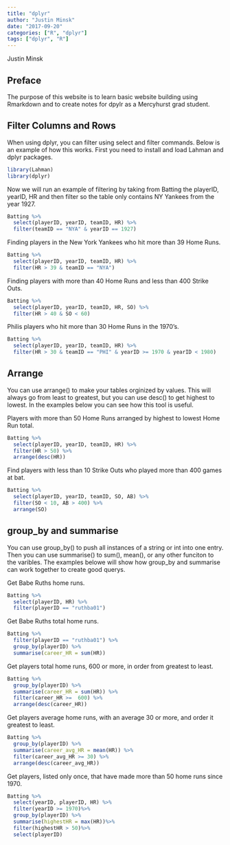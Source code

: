 ```yaml
---
title: "dplyr"
author: "Justin Minsk"
date: "2017-09-20"
categories: ["R", "dplyr"]
tags: ["dplyr", "R"]
---
```


Justin Minsk
 
## Preface

The purpose of this website is to learn basic website building using Rmarkdown and to create notes for dpylr as a Mercyhurst grad student.

## Filter Columns and Rows

When using dplyr, you can filter using select and filter commands. Below is an example of how this works. First you need to install and load Lahman and dplyr packages.

```r
library(Lahman)
library(dplyr)

```
Now we will run an example of filtering by taking from Batting the playerID, yearID, HR and then filter so the table only contains NY Yankees from the year 1927.
```r
Batting %>%
  select(playerID, yearID, teamID, HR) %>%
  filter(teamID == "NYA" & yearID == 1927)
```
Finding players in the New York Yankees who hit more than 39 Home Runs.
```r
Batting %>%
  select(playerID, yearID, teamID, HR) %>%
  filter(HR > 39 & teamID == "NYA")
```
Finding players with more than 40 Home Runs and less than 400 Strike Outs.
```r
Batting %>%
  select(playerID, yearID, teamID, HR, SO) %>%
  filter(HR > 40 & SO < 60)
```
Philis players who hit more than 30 Home Runs in the 1970's.
```r
Batting %>%
  select(playerID, yearID, teamID, HR) %>%
  filter(HR > 30 & teamID == "PHI" & yearID >= 1970 & yearID < 1980)
```

## Arrange

You can use arrange() to make your tables orginized by values. This will always go from least to greatest, but you can use desc() to get highest to lowest. In the examples below you can see how this tool is useful.

Players with more than 50 Home Runs arranged by highest to lowest Home Run total.
```r
Batting %>%
  select(playerID, yearID, teamID, HR) %>%
  filter(HR > 50) %>%
  arrange(desc(HR))
```
Find players with less than 10 Strike Outs who played more than 400 games at bat.
```r
Batting %>%
  select(playerID, yearID, teamID, SO, AB) %>%
  filter(SO < 10, AB > 400) %>%
  arrange(SO)
```

## group_by and summarise

You can use group_by() to push all instances of a string or int into one entry. Then you can use summarise() to sum(), mean(), or any other funciton to the varibles. The examples belowe will show how group_by and summarise can work together to create good querys.

Get Babe Ruths home runs.
```r
Batting %>%
  select(playerID, HR) %>%
  filter(playerID == "ruthba01")
```

Get Babe Ruths total home runs.
```r
Batting %>%
  filter(playerID == "ruthba01") %>%
  group_by(playerID) %>%
  summarise(career_HR = sum(HR))
```

Get players total home runs, 600 or more, in order from greatest to least.
```r
Batting %>%
  group_by(playerID) %>%
  summarise(career_HR = sum(HR)) %>%
  filter(career_HR >=  600) %>%
  arrange(desc(career_HR))
```

Get players average home runs, with an average 30 or more, and order it greatest to least.
```r
Batting %>%
  group_by(playerID) %>%
  summarise(career_avg_HR = mean(HR)) %>%
  filter(career_avg_HR >= 30) %>%
  arrange(desc(career_avg_HR))
```

Get players, listed only once, that have made more than 50 home runs since 1970.
```r
Batting %>%
  select(yearID, playerID, HR) %>%
  filter(yearID >= 1970)%>%
  group_by(playerID) %>%
  summarise(highestHR = max(HR))%>%
  filter(highestHR > 50)%>%
  select(playerID)
```
 
